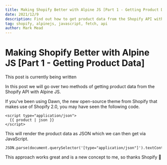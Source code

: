 ```yaml
---
title: Making Shopify Better with Alpine JS [Part 1 - Getting Product Data]
date: 2021/12/9
description: Find out how to get product data from the Shopify API with Alpine JS
tag: shopify, alpinejs, javascript, fetch, api
author: Mark Mead
---
```



# Making Shopify Better with Alpine JS [Part 1 - Getting Product Data]

<Callout emoji="🚨">This post is currently being written</Callout>

In this post we will go over two methods of getting product data from the Shopify API with Alpine JS.

If you've been using Dawn, the new open-source theme from Shopify that makes use of Shopify 2.0, you may have seen the following code.

```
<script type="application/json">
  {{ product | json }}
</script>
```

This will render the product data as JSON which we can then get via JavaScript.

```
JSON.parse(document.querySelector('[type="application/json"]').textContent)
```

This approach works great and is a new concept to me, so thanks Shopify 🙌
